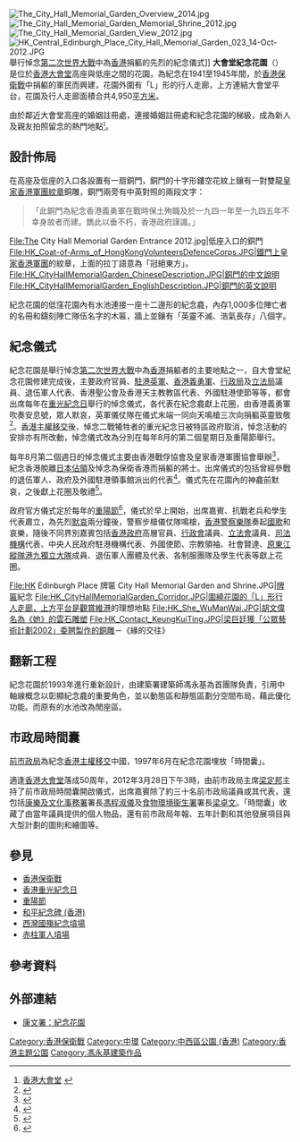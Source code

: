[[File:The_City_Hall_Memorial_Garden_Overview_2014.jpg|thumb]]
[[File:The_City_Hall_Memorial_Garden_Memorial_Shrine_2012.jpg|thumb]]
[[File:The_City_Hall_Memorial_Garden_View_2012.jpg|thumb]]
[[File:HK_Central_Edinburgh_Place_City_Hall_Memorial_Garden_023_14-Oct-2012.JPG|thumb]]舉行悼念[[第二次世界大戰|第二次世界大戰]]中為[[香港|香港]]捐軀的先烈的紀念儀式]]
'''大會堂紀念花園'''（{{lang-en|The City Hall Memorial Garden}}）是位於[[香港大會堂|香港大會堂]]高座與低座之間的花園，為紀念在1941至1945年間，於[[香港保衛戰|香港保衛戰]]中捐軀的軍民而興建，花園外圍有「L」形的行人走廊，上方連結大會堂平台，花園及行人走廊面積合共4,950[[平方米|平方米]]。

由於鄰近大會堂高座的婚姻註冊處，連接婚姻註冊處和紀念花園的梯級，成為新人及親友拍照留念的熱門地點<small><ref>[http://www.fso-tela.gov.hk/accessibility/chi/locations_details.cfm?Photo_Num=00118 香港大會堂] {{webarchive|url=https://web.archive.org/web/20071010024416/http://www.fso-tela.gov.hk/accessibility/chi/locations_details.cfm?Photo_Num=00118 |date=2007-10-10 }}</ref></small>。

== 設計佈局 ==
在高座及低座的入口各設置有一扇銅門，銅門的十字形鏤空花紋上鑲有一對雙龍[[皇家香港軍團_(義勇軍)|皇家香港軍團]][[紋章|紋章]]銅雕，銅門兩旁有中英對照的兩段文字：<blockquote> 「此銅門為紀念香港義勇軍在戰時保土殉職及於一九四一年至一九四五年不幸身故者而建。鐫此以垂不朽，香港政府謹識。」</blockquote>

<gallery>
File:The City Hall Memorial Garden Entrance 2012.jpg|低座入口的銅門
File:HK_Coat-of-Arms_of_HongKongVolunteersDefenceCorps.JPG|鐵門上[[皇家香港軍團|皇家香港軍團]]的紋章，上面的拉丁語意為「冠絕東方」。
File:HK_CityHallMemorialGarden_ChineseDescription.JPG|銅門的中文說明
File:HK_CityHallMemorialGarden_EnglishDescription.JPG|銅門的英文說明
</gallery>

紀念花園的低窪花園內有水池連接一座十二邊形的紀念龕，內存1,000多位陣亡者的名冊和鑄刻陣亡隊伍名字的木匾，牆上並鑲有「英靈不滅、浩氣長存」八個字。

== 紀念儀式 ==
紀念花園是舉行悼念[[第二次世界大戰|第二次世界大戰]]中為[[香港|香港]]捐軀者的主要地點之一，自大會堂紀念花園修建完成後，主要政府官員、[[駐港英軍|駐港英軍]]、[[香港義勇軍|香港義勇軍]]、[[行政局|行政局]]及[[立法局|立法局]]議員、退伍軍人代表、香港聖公會及香港天主教教區代表、外國駐港使節等等，都會出席每年在[[重光紀念日|重光紀念日]]舉行的悼念儀式，各代表在紀念龕獻上花圈，由香港義勇軍吹奏安息號，眾人默哀，英軍儀仗隊在儀式末端一同向天鳴槍三次向捐軀英靈致敬<ref name="香港重光紀念日 -1982">{{cite news |title=香港重光紀念日 昨舉行悼念儀式 |url=https://mmis.hkpl.gov.hk/coverpage/-/coverpage/view?_coverpage_WAR_mmisportalportlet_hsf=%E9%87%8D%E5%85%89%E7%B4%80%E5%BF%B5&p_r_p_-1078056564_c=QF757YsWv58StS6UNkXpiiVizh58pavN&_coverpage_WAR_mmisportalportlet_o=5&_coverpage_WAR_mmisportalportlet_actual_q=%28%20%28%20allTermsMandatory%3A%28true%29%20OR+all_dc.title%3A%28%E9%87%8D%E5%85%89%E7%B4%80%E5%BF%B5%29%20OR+all_dc.creator%3A%28%E9%87%8D%E5%85%89%E7%B4%80%E5%BF%B5%29%20OR+all_dc.contributor%3A%28%E9%87%8D%E5%85%89%E7%B4%80%E5%BF%B5%29%20OR+all_dc.subject%3A%28%E9%87%8D%E5%85%89%E7%B4%80%E5%BF%B5%29%20OR+fulltext%3A%28%E9%87%8D%E5%85%89%E7%B4%80%E5%BF%B5%29%20OR+all_dc.description%3A%28%E9%87%8D%E5%85%89%E7%B4%80%E5%BF%B5%29%20%29%20%29&_coverpage_WAR_mmisportalportlet_sort_field=score&_coverpage_WAR_mmisportalportlet_sort_order=desc |accessdate=2020-04-23 |work=香港工商日報 |date=1982-08-31 |archive-date=2020-06-21 |archive-url=https://web.archive.org/web/20200621235911/https://mmis.hkpl.gov.hk/coverpage/-/coverpage/view?_coverpage_WAR_mmisportalportlet_hsf=%E9%87%8D%E5%85%89%E7%B4%80%E5%BF%B5&p_r_p_-1078056564_c=QF757YsWv58StS6UNkXpiiVizh58pavN&_coverpage_WAR_mmisportalportlet_o=5&_coverpage_WAR_mmisportalportlet_actual_q=(%20(%20allTermsMandatory:(true)%20OR+all_dc.title:(%E9%87%8D%E5%85%89%E7%B4%80%E5%BF%B5)%20OR+all_dc.creator:(%E9%87%8D%E5%85%89%E7%B4%80%E5%BF%B5)%20OR+all_dc.contributor:(%E9%87%8D%E5%85%89%E7%B4%80%E5%BF%B5)%20OR+all_dc.subject:(%E9%87%8D%E5%85%89%E7%B4%80%E5%BF%B5)%20OR+fulltext:(%E9%87%8D%E5%85%89%E7%B4%80%E5%BF%B5)%20OR+all_dc.description:(%E9%87%8D%E5%85%89%E7%B4%80%E5%BF%B5)%20)%20)&_coverpage_WAR_mmisportalportlet_sort_field=score&_coverpage_WAR_mmisportalportlet_sort_order=desc |dead-url=no }}</ref>。[[香港主權移交|香港主權移交]]後，悼念二戰犧牲者的重光紀念日被特區政府取消，悼念活動的安排亦有所改動，悼念儀式改為分別在每年8月的第二個星期日及重陽節舉行。

每年8月第二個週日的悼念儀式主要由香港戰俘協會及皇家香港軍團協會舉辦<ref>{{cite news |title=香港重光紀念73年　團體在大會堂紀念公園獻花悼念 |url=https://www.hk01.com/%E7%A4%BE%E6%9C%83%E6%96%B0%E8%81%9E/221742/%E9%A6%99%E6%B8%AF%E9%87%8D%E5%85%89%E7%B4%80%E5%BF%B573%E5%B9%B4-%E5%9C%98%E9%AB%94%E5%9C%A8%E5%A4%A7%E6%9C%83%E5%A0%82%E7%B4%80%E5%BF%B5%E5%85%AC%E5%9C%92%E7%8D%BB%E8%8A%B1%E6%82%BC%E5%BF%B5 |work=香港01 |date=2018-08-12 |accessdate=2018-11-20 |archive-date=2018-11-20 |archive-url=https://web.archive.org/web/20181120135836/https://www.hk01.com/%E7%A4%BE%E6%9C%83%E6%96%B0%E8%81%9E/221742/%E9%A6%99%E6%B8%AF%E9%87%8D%E5%85%89%E7%B4%80%E5%BF%B573%E5%B9%B4-%E5%9C%98%E9%AB%94%E5%9C%A8%E5%A4%A7%E6%9C%83%E5%A0%82%E7%B4%80%E5%BF%B5%E5%85%AC%E5%9C%92%E7%8D%BB%E8%8A%B1%E6%82%BC%E5%BF%B5 |dead-url=no }}</ref>，紀念香港脫離[[香港日佔時期|日本佔領]]及悼念為保衛香港而捐軀的將士。出席儀式的包括曾經參戰的退伍軍人、政府及外國駐港領事館派出的代表<ref>{{cite news |title=百人大會堂紀念重光70周年 |url=http://orientaldaily.on.cc/cnt/news/20150817/00176_024.html |work=東方日報 |date=2015-08-17 |accessdate=2018-11-20 |archive-date=2019-06-10 |archive-url=https://web.archive.org/web/20190610230625/https://orientaldaily.on.cc/cnt/news/20150817/00176_024.html |dead-url=no }}</ref>。儀式先在花園內的神龕前默哀，之後獻上花圈及敬禮<ref>{{cite news |title=大會堂舉行香港重光紀念儀式 |url=http://std.stheadline.com/instant/articles/detail/120482-%E9%A6%99%E6%B8%AF-%E5%A4%A7%E6%9C%83%E5%A0%82%E8%88%89%E8%A1%8C%E9%A6%99%E6%B8%AF%E9%87%8D%E5%85%89%E7%B4%80%E5%BF%B5%E5%84%80%E5%BC%8F |work=星島日報 |date=2015-08-16 |accessdate=2018-11-20 |archive-date=2018-11-20 |archive-url=https://web.archive.org/web/20181120221108/http://std.stheadline.com/instant/articles/detail/120482-%E9%A6%99%E6%B8%AF-%E5%A4%A7%E6%9C%83%E5%A0%82%E8%88%89%E8%A1%8C%E9%A6%99%E6%B8%AF%E9%87%8D%E5%85%89%E7%B4%80%E5%BF%B5%E5%84%80%E5%BC%8F |dead-url=no }}</ref>。

政府官方儀式定於每年的[[重陽節|重陽節]]<ref>{{cite news |title=重陽節紀念儀式 悼二戰英烈 |url=http://std.stheadline.com/instant/articles/detail/550365-%E9%A6%99%E6%B8%AF-%E3%80%90%E5%A4%9A%E5%9C%96%E3%80%91%E9%87%8D%E9%99%BD%E7%AF%80%E7%B4%80%E5%BF%B5%E5%84%80%E5%BC%8F+%E6%82%BC%E4%BA%8C%E6%88%B0%E8%8B%B1%E7%83%88 |work=星島日報 |date=2017-10-28 |accessdate=2018-11-20 |archive-date=2018-11-20 |archive-url=https://web.archive.org/web/20181120221051/http://std.stheadline.com/instant/articles/detail/550365-%E9%A6%99%E6%B8%AF-%E3%80%90%E5%A4%9A%E5%9C%96%E3%80%91%E9%87%8D%E9%99%BD%E7%AF%80%E7%B4%80%E5%BF%B5%E5%84%80%E5%BC%8F+%E6%82%BC%E4%BA%8C%E6%88%B0%E8%8B%B1%E7%83%88 |dead-url=no }}</ref>，儀式於早上開始，出席嘉賓、抗戰老兵和學生代表肅立，為先烈[[默哀|默哀]]兩分鐘後，警察步槍儀仗隊鳴槍，[[香港警察樂隊|香港警察樂隊]]奏起[[國歌|國歌]]和哀樂，隨後不同界別嘉賓包括[[香港政府|香港政府]]高層官員、[[香港行政會議|行政會]]議員、[[香港立法會|立法會]]議員、[[香港司法機構|司法機構]]代表、中央人民政府駐港機構代表、外國使節、宗教領袖、社會賢達、[[東江縱隊港九大隊|原東江縱隊港九獨立大隊]]成員、退伍軍人團體及代表、各制服團隊及學生代表等獻上花圈。

<gallery>
File:HK Edinburgh Place 牌匾 City Hall Memorial Garden and Shrine.JPG|[[牌匾|牌匾]]紀念
File:HK_CityHallMemorialGarden_Corridor.JPG|圍繞花園的「L」形行人走廊，上方平台是觀賞[[維多利亞港|維港]]的理想地點
File:HK_She_WuManWai.JPG|胡文偉名為《她》的雲石雕塑
File:HK_Contact_KeungKuiTing.JPG|梁巨廷獲「公眾藝術計劃2002」委聘製作的銅雕－《緣的交往》
</gallery>

== 翻新工程 ==
紀念花園於1993年進行重新設計，由建築署建築師馮永基為首團隊負責，引用中軸線概念以彰顯紀念龕的重要角色，並以動態區和靜態區劃分空間布局，藉此優化功能。而原有的水池改為閒座區。

== 市政局時間囊 ==
[[市政局_(香港)|前市政局]]為紀念[[香港主權移交|香港主權移交]]中國，1997年6月在紀念花園埋放「時間囊」。

適逢[[香港大會堂|香港大會堂]]落成50周年，2012年3月28日下午3時，由前市政局主席[[梁定邦_(醫生)|梁定邦]]主持了前市政局時間囊開啟儀式，出席嘉賓除了約三十名前市政局議員或其代表，還包括[[康樂及文化事務署|康樂及文化事務署]]署長[[馮程淑儀|馮程淑儀]]及[[食物環境衞生署|食物環境衞生署]]署長[[梁卓文|梁卓文]]。「時間囊」收藏了由當年議員提供的個人物品，還有前市政局年報、五年計劃和其他發展項目與大型計劃的圖則和繪圖等。

== 參見 ==
*[[香港保衛戰|香港保衛戰]]
*[[香港重光紀念日|香港重光紀念日]]
*[[重陽節|重陽節]]
*[[和平紀念碑_(香港)|和平紀念碑 (香港)]]
*[[西灣國殤紀念墳場|西灣國殤紀念墳場]]
*[[赤柱軍人墳場|赤柱軍人墳場]]

== 參考資料 ==
{{reflist|2}}

== 外部連結 ==
{{commonscat|Hong Kong City Hall Memorial Garden}}
*[https://web.archive.org/web/20080313173541/http://www.lcsd.gov.hk/CE/CulturalService/CityHall/chi_memorial_garden.html 康文署：紀念花園]
[[Category:香港保衛戰|Category:香港保衛戰]]
[[Category:中環|Category:中環]]
[[Category:中西區公園_(香港)|Category:中西區公園 (香港)]]
[[Category:香港主題公園|Category:香港主題公園]]
[[Category:馮永基建築作品|Category:馮永基建築作品]]
